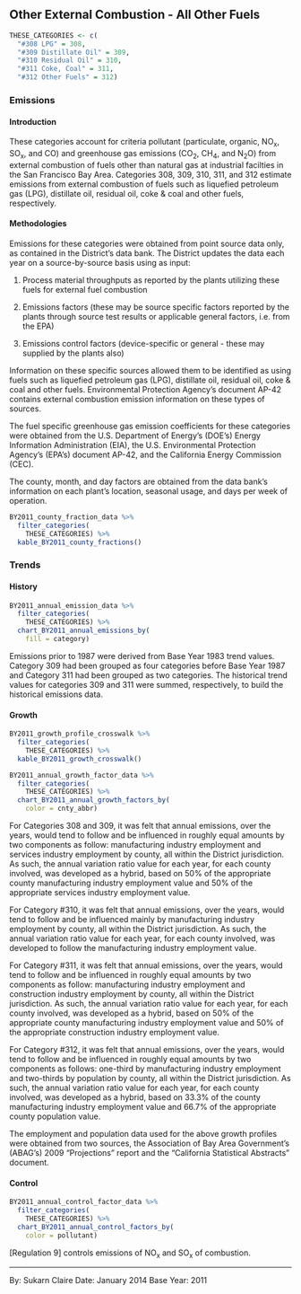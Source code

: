## Other External Combustion - All Other Fuels {#SS-combust-external-other}

```r
THESE_CATEGORIES <- c(
  "#308 LPG" = 308,
  "#309 Distillate Oil" = 309,
  "#310 Residual Oil" = 310,
  "#311 Coke, Coal" = 311,
  "#312 Other Fuels" = 312)
```

### Emissions

#### Introduction {-}

These categories account for criteria pollutant (particulate, organic, NO~x~, SO~x~, and CO) and greenhouse gas emissions (CO~2~, CH~4~, and N~2~O) from external combustion of fuels other than natural gas at industrial facilties in the San Francisco Bay Area. Categories 308, 309, 310, 311, and 312 estimate emissions from external combustion of fuels such as liquefied petroleum gas (LPG), distillate oil, residual oil, coke & coal and other fuels, respectively.

#### Methodologies {-}

Emissions for these categories were obtained from point source data only, as contained in the District's data bank. The District updates the data each year on a source-by-source basis using as input:

1. Process material throughputs as reported by the plants utilizing these fuels for external fuel combustion

2. Emissions factors (these may be source specific factors reported by the plants through source test results or applicable general factors, i.e. from the EPA)

3. Emissions control factors (device-specific or general - these may supplied by the plants also)

Information on these specific sources allowed them to be identified as using fuels such as liquefied petroleum gas (LPG), distillate oil, residual oil, coke & coal and other fuels. Environmental Protection Agency's document AP-42 contains external combustion emission information on these types of sources.

The fuel specific greenhouse gas emission coefficients for these categories were obtained from the U.S. Department of Energy's (DOE's) Energy Information Administration (EIA), the U.S. Environmental Protection Agency's (EPA's) document AP-42, and the California Energy Commission (CEC).

The county, month, and day factors are obtained from the data bank's information on each plant's location, seasonal usage, and days per week of operation.

```r
BY2011_county_fraction_data %>%
  filter_categories(
    THESE_CATEGORIES) %>%
  kable_BY2011_county_fractions()
```

### Trends

#### History {-}

```r
BY2011_annual_emission_data %>%
  filter_categories(
    THESE_CATEGORIES) %>%
  chart_BY2011_annual_emissions_by(
    fill = category) 
```

Emissions prior to 1987 were derived from Base Year 1983 trend values. Category 309 had been grouped as four categories before Base Year 1987 and Category 311 had been grouped as two categories. The historical trend values for categories 309 and 311 were summed, respectively, to build the historical emissions data.

#### Growth {-}

```r
BY2011_growth_profile_crosswalk %>%
  filter_categories(
    THESE_CATEGORIES) %>%
  kable_BY2011_growth_crosswalk()
```

```r
BY2011_annual_growth_factor_data %>%
  filter_categories(
    THESE_CATEGORIES) %>%
  chart_BY2011_annual_growth_factors_by(
    color = cnty_abbr) 
```

For Categories 308 and 309, it was felt that annual emissions, over the years, would tend to follow and be influenced in roughly equal amounts by two components as follow: manufacturing industry employment and services industry employment by county, all within the District jurisdiction. As such, the annual variation ratio value for each year, for each county involved, was developed as a hybrid, based on 50% of the appropriate county manufacturing industry employment value and 50% of the appropriate services industry employment value.

For Category #310, it was felt that annual emissions, over the years, would tend to follow and be influenced mainly by manufacturing industry employment by county, all within the District jurisdiction. As such, the annual variation ratio value for each year, for each county involved, was developed to follow the manufacturing industry employment value.

For Category #311, it was felt that annual emissions, over the years, would tend to follow and be influenced in roughly equal amounts by two components as follow: manufacturing industry employment and construction industry employment by county, all within the District jurisdiction. As such, the annual variation ratio value for each year, for each county involved, was developed as a hybrid, based on 50% of the appropriate county manufacturing industry employment value and 50% of the appropriate construction industry employment value.

For Category #312, it was felt that annual emissions, over the years, would tend to follow and be influenced in roughly equal amounts by two components as follows: one-third by manufacturing industry employment and two-thirds by population by county, all within the District jurisdiction. As such, the annual variation ratio value for each year, for each county involved, was developed as a hybrid, based on 33.3% of the county manufacturing industry employment value and 66.7% of the appropriate county population value.

The employment and population data used for the above growth profiles were obtained from two sources, the Association of Bay Area Government's (ABAG's) 2009 "Projections" report and the "California Statistical Abstracts" document.

#### Control {-}

```r
BY2011_annual_control_factor_data %>%
  filter_categories(
    THESE_CATEGORIES) %>%
  chart_BY2011_annual_control_factors_by(
    color = pollutant) 
```

[Regulation 9] controls emissions of NO~x~ and SO~x~ of combustion.

***

By: Sukarn Claire 
Date: January 2014 
Base Year: 2011
